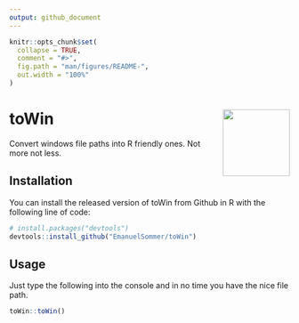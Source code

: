 ```yaml
---
output: github_document
---
```


```r
knitr::opts_chunk$set(
  collapse = TRUE,
  comment = "#>",
  fig.path = "man/figures/README-",
  out.width = "100%"
)
```



# toWin <img src="hex_toWin.png" align="right" width="120" />

Convert windows file paths into R friendly ones. Not more not less.

## Installation

You can install the released version of toWin from Github in R with the following line of code:

``` r
# install.packages("devtools")
devtools::install_github("EmanuelSommer/toWin")
```

## Usage

Just type the following into the console and in no time you have the nice file path.

```r
toWin::toWin()
```

